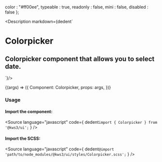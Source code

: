 
  color : "#ff00ee",
  typeable : true,
  readonly : false,
  mini : false,
  disabled : false
};

<Meta
  title="Forms/Colorpicker"
  component={Colorpicker}
  args={args}
/>

<Description markdown={dedent`
# Colorpicker
## Colorpicker component that allows you to select date.
`}/>

<Canvas>
  <Story
  name="Colorpicker"
  args={args}
  >
  {(args) => ({
    Component: Colorpicker,
    props: args,
  })}
  </Story>
</Canvas>

<ArgsTable story="Colorpicker" />

### Usage
#### Import the component:
<Source
  language="javascript"
  code={
    dedent`import { Colorpicker } from '@kws3/ui';`
  }
/>

#### Import the SCSS:
<Source
  language="javascript"
  code={
    dedent`@import 'path/to/node_modules/@kws3/ui/styles/Colorpicker.scss';`
  }
/>
